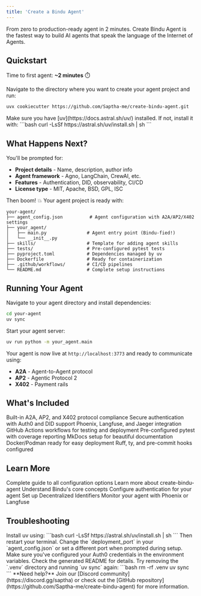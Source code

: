 ```yaml
---
title: 'Create a Bindu Agent'
---
```


From zero to production-ready agent in 2 minutes. Create Bindu Agent is the fastest way to build AI agents that speak the language of the Internet of Agents.

## Quickstart

Time to first agent: **~2 minutes** ⏱️

Navigate to the directory where you want to create your agent project and run:

```bash
uvx cookiecutter https://github.com/Saptha-me/create-bindu-agent.git
```

<Note>
Make sure you have [uv](https://docs.astral.sh/uv/) installed. If not, install it with:
```bash
curl -LsSf https://astral.sh/uv/install.sh | sh
```
</Note>

## What Happens Next?

You'll be prompted for:
- **Project details** - Name, description, author info
- **Agent framework** - Agno, LangChain, CrewAI, etc.
- **Features** - Authentication, DID, observability, CI/CD
- **License type** - MIT, Apache, BSD, GPL, ISC

Then boom! 💥 Your agent project is ready with:

```
your-agent/
├── agent_config.json          # Agent configuration with A2A/AP2/X402 settings
├── your_agent/
│   ├── main.py               # Agent entry point (Bindu-fied!)
│   └── __init__.py
├── skills/                   # Template for adding agent skills
├── tests/                    # Pre-configured pytest tests
├── pyproject.toml            # Dependencies managed by uv
├── Dockerfile                # Ready for containerization
├── .github/workflows/        # CI/CD pipelines
└── README.md                 # Complete setup instructions
```

## Running Your Agent

Navigate to your agent directory and install dependencies:

```bash
cd your-agent
uv sync
```

Start your agent server:

```bash
uv run python -m your_agent.main
```

Your agent is now live at `http://localhost:3773` and ready to communicate using:
- **A2A** - Agent-to-Agent protocol
- **AP2** - Agentic Protocol 2
- **X402** - Payment rails

## What's Included

<CardGroup cols={2}>
  <Card title="Protocol Support" icon="network-wired">
    Built-in A2A, AP2, and X402 protocol compliance
  </Card>
  <Card title="Authentication" icon="lock">
    Secure authentication with Auth0 and DID support
  </Card>
  <Card title="Observability" icon="chart-line">
    Phoenix, Langfuse, and Jaeger integration
  </Card>
  <Card title="CI/CD" icon="code-branch">
    GitHub Actions workflows for testing and deployment
  </Card>
  <Card title="Testing" icon="flask">
    Pre-configured pytest with coverage reporting
  </Card>
  <Card title="Documentation" icon="book">
    MkDocs setup for beautiful documentation
  </Card>
  <Card title="Containerization" icon="docker">
    Docker/Podman ready for easy deployment
  </Card>
  <Card title="Code Quality" icon="check-circle">
    Ruff, ty, and pre-commit hooks configured
  </Card>
</CardGroup>

## Learn More

<CardGroup cols={2}>
  <Card title="Configuration Reference" icon="gear" href="/bindu/create-bindu-agent/configuration">
    Complete guide to all configuration options
  </Card>
  <Card title="Template Overview" icon="book" href="/bindu/create-bindu-agent/overview">
    Learn more about create-bindu-agent
  </Card>
  <Card title="Key Concepts" icon="lightbulb" href="/bindu/introduction/key-concepts">
    Understand Bindu's core concepts
  </Card>
  <Card title="Authentication" icon="shield" href="/bindu/learn/auth">
    Configure authentication for your agent
  </Card>
  <Card title="DID Setup" icon="fingerprint" href="/bindu/learn/did">
    Set up Decentralized Identifiers
  </Card>
  <Card title="Observability" icon="eye" href="/bindu/learn/observability/phoenix">
    Monitor your agent with Phoenix or Langfuse
  </Card>
</CardGroup>

## Troubleshooting

<AccordionGroup>
  <Accordion title="uv not found">
    Install uv using:
    ```bash
    curl -LsSf https://astral.sh/uv/install.sh | sh
    ```
    Then restart your terminal.
  </Accordion>
  
  <Accordion title="Port already in use">
    Change the `deployment_port` in your `agent_config.json` or set a different port when prompted during setup.
  </Accordion>
  
  <Accordion title="Authentication errors">
    Make sure you've configured your Auth0 credentials in the environment variables. Check the generated README for details.
  </Accordion>
  
  <Accordion title="Dependencies not installing">
    Try removing the `.venv` directory and running `uv sync` again:
    ```bash
    rm -rf .venv
    uv sync
    ```
  </Accordion>
</AccordionGroup>

<Note>
**Need help?** Join our [Discord community](https://discord.gg/saptha) or check out the [GitHub repository](https://github.com/Saptha-me/create-bindu-agent) for more information.
</Note>

